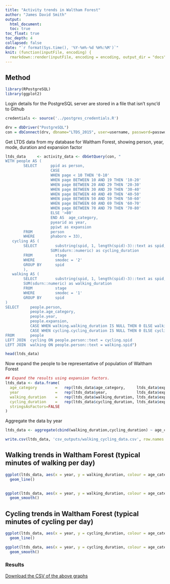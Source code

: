 ```yaml
---
title: "Activity trends in Waltham Forest"
author: "James David Smith"
output:
  html_document:
  toc: true
toc_float: true
toc_depth: 4
collapsed: false
date: "`r format(Sys.time(), '%Y-%m%-%d %H%:%M')`"
knit: (function(inputFile, encoding) {
  rmarkdown::render(inputFile, encoding = encoding, output_dir = "docs", output_file ="index.html") })
---
```


## Method
```r
library(RPostgreSQL)
library(ggplot2)
```

Login details for the PostgreSQL server are stored in a file that isn't sync'd to Github
```r
credentials <- source('../postgres_credentials.R')
```

```r
drv = dbDriver("PostgreSQL")
con = dbConnect(drv, dbname="LTDS_2015", user=username, password=password, host="10.0.4.240")
```

Get LTDS data from my database for Waltham Forest, showing person, year, mode, duration and expansion factor
```r
ltds_data     <- activity_data <- dbGetQuery(con, "
WITH people AS (
        SELECT      ppid as person,
                    CASE	
                    WHEN page < 10 THEN '0-10'
                    WHEN page BETWEEN 10 AND 19 THEN '10-20'
                    WHEN page BETWEEN 20 AND 29 THEN '20-30'
                    WHEN page BETWEEN 30 AND 39 THEN '30-40'
                    WHEN page BETWEEN 40 AND 49 THEN '40-50'
                    WHEN page BETWEEN 50 AND 59 THEN '50-60'
                    WHEN page BETWEEN 60 AND 69 THEN '60-70'
                    WHEN page BETWEEN 70 AND 79 THEN '70-80'
                    ELSE '>80'
                    END AS	age_category,
                    pyearid as year,
                    ppiwt as expansion
        FROM        person
        WHERE       phaboro = 33),
   cycling AS (
        SELECT        substring(spid, 1, length(spid)-3)::text as spid,
                    SUM(sdurn::numeric) as cycling_duration
        FROM          stage
        WHERE         smodec = '2'        
        GROUP BY      spid
        ),
   walking AS (
        SELECT        substring(spid, 1, length(spid)-3)::text as spid,
        SUM(sdurn::numeric) as walking_duration
        FROM          stage
        WHERE         smodec = '1'
        GROUP BY      spid
)
SELECT     people.person,
           people.age_category,
           people.year,
           people.expansion,
           CASE WHEN walking.walking_duration IS NULL THEN 0 ELSE walking.walking_duration END AS walking_duration,
           CASE WHEN cycling.cycling_duration IS NULL THEN 0 ELSE cycling.cycling_duration END AS cycling_duration
FROM       people
LEFT JOIN  cycling ON people.person::text = cycling.spid
LEFT JOIN  walking ON people.person::text = walking.spid")

head(ltds_data)
```

Now expand the people to be representative of population of Waltham Forest

```r
## Expand the results using expansion factors.
ltds_data <- data.frame(
  age_category        =   rep(ltds_data$age_category,     ltds_data$expansion),
  year                =   rep(ltds_data$year,             ltds_data$expansion),
  walking_duration    =   rep(ltds_data$walking_duration, ltds_data$expansion),
  cycling_duration    =   rep(ltds_data$cycling_duration, ltds_data$expansion),
  stringsAsFactors=FALSE
)    
```

Aggregate the data by year
```r
ltds_data <- aggregate(cbind(walking_duration,cycling_duration) ~ age_category+year, data = ltds_data, FUN=mean)
```

```r
write.csv(ltds_data, 'csv_outputs/walking_cycling_data.csv', row.names = F)
```

## Walking trends in Waltham Forest (typical minutes of walking per day)
```r

ggplot(ltds_data, aes(x = year, y = walking_duration, colour = age_category, group = age_category)) + 
  geom_line()
  

ggplot(ltds_data, aes(x = year, y = walking_duration, colour = age_category, group = age_category)) + 
  geom_smooth()


```


## Cycling trends in Waltham Forest (typical minutes of cycling per day)
```r
ggplot(ltds_data, aes(x = year, y = cycling_duration, colour = age_category, group = age_category)) + 
  geom_line()

ggplot(ltds_data, aes(x = year, y = cycling_duration, colour = age_category, group = age_category)) + 
  geom_smooth()
```

### Results
[Download the CSV of the above graphs](./csv_outputs/walking_cycling_data.csv)